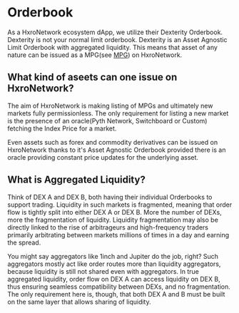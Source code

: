 # Orderbook

As a HxroNetwork ecosystem dApp, we utilize their Dexterity Orderbook. Dexterity is not your normal limit orderbook.
Dexterity is an Asset Agnostic Limit Orderbook with aggregated liquidity. This means that asset of any nature can be issued
as a MPG(see [MPG](/dex-concepts/mpg)) on HxroNetwork.

## What kind of aseets can one issue on HxroNetwork?

The aim of HxroNetwork is making listing of MPGs and ultimately new markets fully permissionless. The only requirement for listing
a new market is the presence of an oracle(Pyth Network, Switchboard or Custom) fetching the Index Price for a market.

Even assets such as forex and commodity derivatives can be issued on HxroNetwork thanks to it's Asset Agnostic Orderbook provided there
is an oracle providing constant price updates for the underlying asset.

## What is Aggregated Liquidity?

Think of DEX A and DEX B, both having their individual Orderbooks to support trading. Liquidity in such markets is fragmented, meaning
that order flow is tightly split into either DEX A or DEX B. More the number of DEXs, more the fragmentation of liquidity. Liquidity
fragmentation may also be directly linked to the rise of arbitrageurs and high-frequency traders primarily arbitrating between markets millions
of times in a day and earning the spread.

You might say aggregators like 1inch and Jupiter do the job, right? Such aggregators mostly act like order routes more than liquidity
aggregators, because liquidity is still not shared even with aggregators. In true aggregated liquidity, order flow on DEX A can access
liquidity on DEX B, thus ensuring seamless compatibility between DEXs, and no fragmentation. The only requirement here is, though,
that both DEX A and B must be built on the same layer that allows sharing of liquidity.
